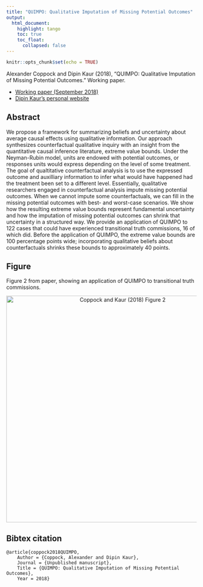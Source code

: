 ```yaml
---
title: "QUIMPO: Qualitative Imputation of Missing Potential Outcomes"
output: 
  html_document:
    highlight: tango
    toc: true
    toc_float:
      collapsed: false
---
```


```r
knitr::opts_chunk$set(echo = TRUE)
```

Alexander Coppock and Dipin Kaur (2018), "QUIMPO: Qualitative Imputation of Missing Potential Outcomes." Working paper.

- [Working paper (September 2018)](papers/CK_QUIMPO.pdf)
- [Dipin Kaur's personal website](https://politicalscience.yale.edu/people/dipin-kaur)

## Abstract

We propose a framework for summarizing beliefs and uncertainty about average causal effects using qualitative information. Our approach synthesizes counterfactual qualitative inquiry with an insight from the quantitative causal inference literature, extreme value bounds. Under the Neyman-Rubin model, units are endowed with potential outcomes, or responses units would express depending on the level of some treatment. The goal of qualtitative counterfactual analysis is to use the expressed outcome and auxilliary information to infer what would have happened had the treatment been set to a different level. Essentially, qualitative researchers engaged in counterfactual analysis impute missing potential outcomes. When we cannot impute some counterfactuals, we can fill in the missing potential outcomes with best- and worst-case scenarios. We show how the resulting extreme value bounds represent fundamental uncertainty and how the imputation of missing potential outcomes can shrink that uncertainty in a structured way. We provide an application of QUIMPO to 122 cases that could have experienced transitional truth commissions, 16 of which did. Before the application of QUIMPO, the extreme value bounds are 100 percentage points wide; incorporating qualitative beliefs about counterfactuals shrinks these bounds to approximately 40 points.


## Figure

Figure 2 from paper, showing an application of QUIMPO to transitional truth commissions.

<center><img src="images/figure_TTC.png" alt="Coppock and Kaur (2018) Figure 2" width="600"></center>

## Bibtex citation

```
@article{coppock2018QUIMPO,
	Author = {Coppock, Alexander and Dipin Kaur},
	Journal = {Unpublished manuscript},
	Title = {QUIMPO: Qualitative Imputation of Missing Potential Outcomes},
	Year = 2018}
```
